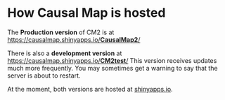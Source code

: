 # How Causal Map is hosted

The **Production version** of CM2 is at [https://causalmap.shinyapps.io/**CausalMap2**/](https://causalmap.shinyapps.io/CausalMap2/)

There is also a **development version** at [https://causalmap.shinyapps.io/**CM2test**/](https://causalmap.shinyapps.io/CM2test/) This version receives updates much more frequently. You may sometimes get a warning to say that the server is about to restart. 

At the moment, both versions are hosted at [shinyapps.io](http://shinyapps.io).

<!--  Video embedding:


```r
knitr::include_url("https://player.vimeo.com/video/618270513")
```



-->
